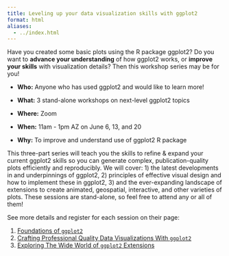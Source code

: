 ```yaml
---
title: Leveling up your data visualization skills with ggplot2
format: html
aliases: 
  - ../index.html
---
```


Have you created some basic plots using the R package ggplot2?
Do you want to **advance your understanding** of how ggplot2 works, or **improve your skills** with visualization details?
Then this workshop series may be for you!

-   **Who:** Anyone who has used ggplot2 and would like to learn more!

-   **What:** 3 stand-alone workshops on next-level ggplot2 topics

-   **Where:** Zoom

-   **When:** 11am - 1pm AZ on June 6, 13, and 20

-   **Why:** To improve and understand use of ggplot2 R package

This three-part series will teach you the skills to refine & expand your current ggplot2 skills so you can generate complex, publication-quality plots efficiently and reproducibly.
We will cover: 1) the latest developments in and underpinnings of ggplot2, 2) principles of effective visual design and how to implement these in ggplot2, 3) and the ever-expanding landscape of extensions to create animated, geospatial, interactive, and other varieties of plots.
These sessions are stand-alone, so feel free to attend any or all of them!

See more details and register for each session on their page:

1.  [Foundations of `ggplot2`](01-foundations/index.qmd)
2.  [Crafting Professional Quality Data Visualizations With `ggplot2`](02-data-comm/index.qmd)
3.  [Exploring The Wide World of `ggplot2` Extensions](03-extensions/index.qmd)
